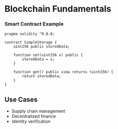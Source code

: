 
<MdxLayout>

# Blockchain Fundamentals

### Smart Contract Example

```solidity
pragma solidity ^0.8.0;

contract SimpleStorage {
    uint256 public storedData;

    function set(uint256 x) public {
        storedData = x;
    }

    function get() public view returns (uint256) {
        return storedData;
    }
}
```

<div className="flex justify-center gap-10 m-10">
  <Counter/>
  <TicTacToe />
</div>

## Use Cases

- Supply chain management
- Decentralized finance
- Identity verification

</MdxLayout>

